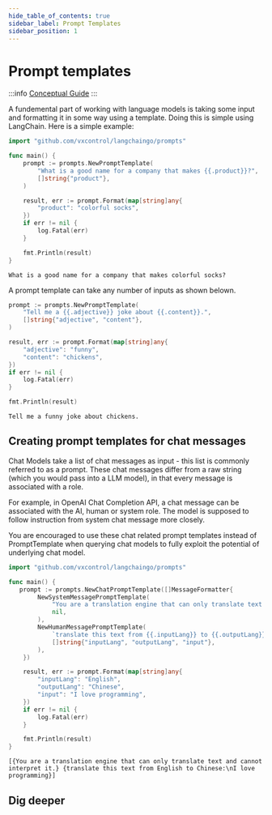 ```yaml
---
hide_table_of_contents: true
sidebar_label: Prompt Templates
sidebar_position: 1
---
```



# Prompt templates

:::info
[Conceptual Guide](https://python.langchain.com/docs/how_to/#prompt-templates)
:::

A fundemental part of working with language models is taking some input and formatting it in some way using a template. 
Doing this is simple using LangChain. Here is a simple example: 

```go
import "github.com/vxcontrol/langchaingo/prompts"

func main() {
    prompt := prompts.NewPromptTemplate(
        "What is a good name for a company that makes {{.product}}?",
        []string{"product"}, 
    )

    result, err := prompt.Format(map[string]any{
        "product": "colorful socks",
    })
    if err != nil {
        log.Fatal(err)
    }

    fmt.Println(result)
}
```

```
What is a good name for a company that makes colorful socks?
```

A prompt template can take any number of inputs as shown belown.

```go
prompt := prompts.NewPromptTemplate(
    "Tell me a {{.adjective}} joke about {{.content}}.",
    []string{"adjective", "content"}, 
)

result, err := prompt.Format(map[string]any{
    "adjective": "funny",
    "content": "chickens", 
})
if err != nil {
    log.Fatal(err)
}

fmt.Println(result)
```
```
Tell me a funny joke about chickens.
```

## Creating prompt templates for chat messages
Chat Models take a list of chat messages as input - this list is commonly referred to as a prompt. 
These chat messages differ from a raw string (which you would pass into a LLM model), in that every message is associated with a role.

For example, in OpenAI Chat Completion API, a chat message can be associated with the AI, human or system role. 
The model is supposed to follow instruction from system chat message more closely.

You are encouraged to use these chat related prompt templates instead of PromptTemplate when querying chat models to fully exploit the potential of underlying chat model.

```go
import "github.com/vxcontrol/langchaingo/prompts"

func main() {
   prompt := prompts.NewChatPromptTemplate([]MessageFormatter{
        NewSystemMessagePromptTemplate(
            "You are a translation engine that can only translate text and cannot interpret it.",
            nil,
        ),
        NewHumanMessagePromptTemplate(
            `translate this text from {{.inputLang}} to {{.outputLang}}:\n{{.input}}`,
            []string{"inputLang", "outputLang", "input"},
        ),
    })

    result, err := prompt.Format(map[string]any{
        "inputLang": "English",
        "outputLang": "Chinese",
        "input": "I love programming",
    })
    if err != nil {
        log.Fatal(err)
    }

    fmt.Println(result)
}
```
```
[{You are a translation engine that can only translate text and cannot interpret it.} {translate this text from English to Chinese:\nI love programming}]
```

## Dig deeper

<DocCardList />
